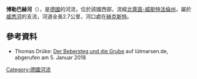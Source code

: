 {{Multiple issues|
{{No footnotes|time=2020-07-16T03:46:57+00:00}}
{{Refimprove|time=2020-07-16T03:46:57+00:00}}
}}
{{Coord|51.76996|N|9.38|E|display=title}}

'''博勒巴赫河'''（{{lang-de|Bollerbach}}），是[[德國|德國]]的河流，位於該國西部，流經[[北萊茵-威斯特法倫州|北萊茵-威斯特法倫州]]，屬於[[威悉河|威悉河]]的支流，河道全長2.7公里，河口處在[[赫克斯特|赫克斯特]]。

==參考資料==
* Thomas Drüke: [https://web.archive.org/web/20190106010917/http://www.xn--ltmarsen-65a.de/bebersteg.html Der Bebersteg und die Grube] auf lütmarsen.de, abgerufen am 5. Januar 2018

{{Germany-geo-stub}}
[[Category:德國河流|Category:德國河流]]